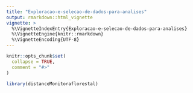 ```yaml
---
title: "Exploracao-e-selecao-de-dados-para-analises"
output: rmarkdown::html_vignette
vignette: >
  %\VignetteIndexEntry{Exploracao-e-selecao-de-dados-para-analises}
  %\VignetteEngine{knitr::rmarkdown}
  %\VignetteEncoding{UTF-8}
---
```


```r
knitr::opts_chunk$set(
  collapse = TRUE,
  comment = "#>"
)
```

```r
library(distanceMonitoraflorestal)
```
